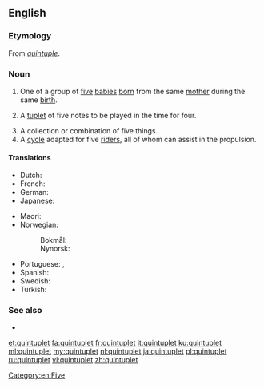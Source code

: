 ==English==
{{wikipedia}}

===Etymology===
From {{etyl|frm|en}} ''[[quintuple]]''.

===Noun===
{{en-noun}}

# One of a group of [[five]] [[babies]] [[born]] from the same [[mother]] during the same [[birth]].
# {{label|en|music}} A [[tuplet]] of five notes to be played in the time for four.
# A collection or combination of five things.
# A [[cycle]] adapted for five [[rider]]s, all of whom can assist in the propulsion.

====Translations====
{{trans-top|one of a group of five babies born from the same mother during the same birth}}
* Dutch: {{t+|nl|vijfling|m}}
* French: {{t+|fr|quintuplé}}
* German: {{t|de|Fünfling|m}}
* Japanese: {{t+|ja|五つ子|tr=itsutsugo}}
{{trans-mid}}
* Maori: {{t|mi|māhanga rima}}
* Norwegian:
*: Bokmål: {{t|nb|femling|m}}
*: Nynorsk: {{t|nn|femling|m}}
* Portuguese: {{t+|pt|quíntuplo|m}}, {{t|pt|quíntupla|f}}
* Spanish: {{t+|es|quintillizo|m}}
* Swedish: {{t|sv|femling}}
* Turkish: {{t+|tr|beşiz}}
{{trans-bottom}}

===See also===
* {{l|en|twin}}
{{coefficient}}

[[Category:en:Five]]

[[et:quintuplet]]
[[fa:quintuplet]]
[[fr:quintuplet]]
[[it:quintuplet]]
[[ku:quintuplet]]
[[ml:quintuplet]]
[[my:quintuplet]]
[[nl:quintuplet]]
[[ja:quintuplet]]
[[pl:quintuplet]]
[[ru:quintuplet]]
[[vi:quintuplet]]
[[zh:quintuplet]]